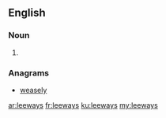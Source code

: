 ==English==

===Noun===
{{head|en|plural}}

# {{plural of|leeway|lang=en}}

===Anagrams===
* [[weasely#English|weasely]]

[[ar:leeways]]
[[fr:leeways]]
[[ku:leeways]]
[[my:leeways]]